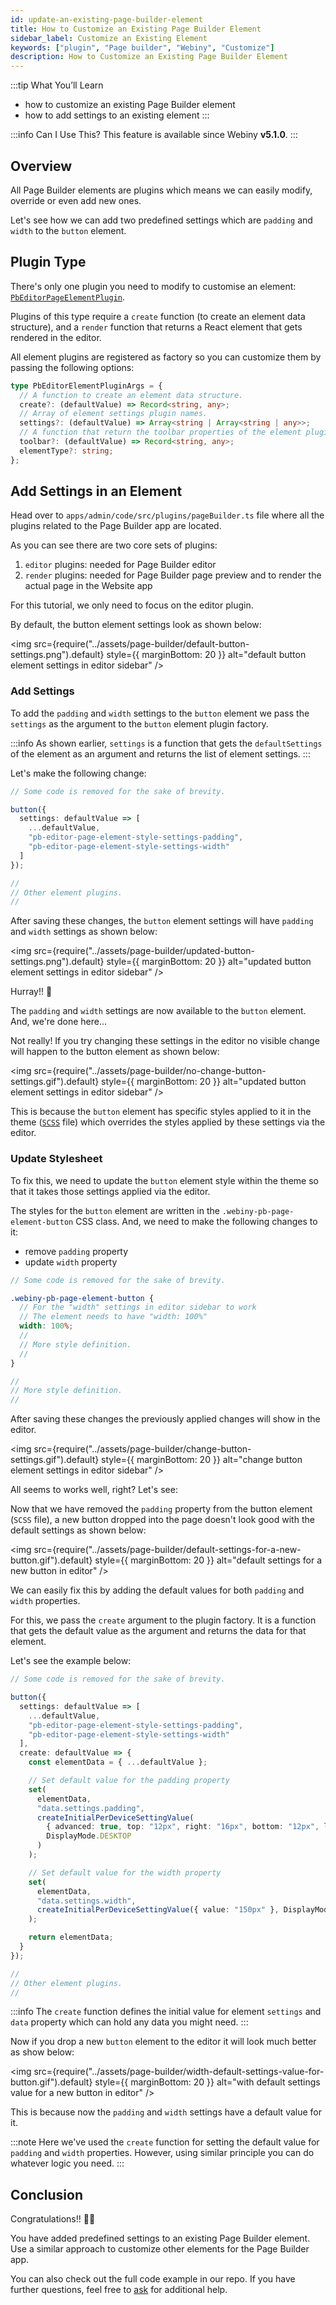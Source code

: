 ```yaml
---
id: update-an-existing-page-builder-element
title: How to Customize an Existing Page Builder Element
sidebar_label: Customize an Existing Element
keywords: ["plugin", "Page builder", "Webiny", "Customize"]
description: How to Customize an Existing Page Builder Element
---
```


<!-- Always include this section on top of the page. -->

:::tip What You’ll Learn

- how to customize an existing Page Builder element
- how to add settings to an existing element
:::

<!-- Include this when needed (e.g. when explaining a feature that was introduced in a specific Webiny version) -->

:::info Can I Use This?
This feature is available since Webiny **v5.1.0**.
:::

## Overview

All Page Builder elements are plugins which means we can easily modify, override or even add new ones.
<!-- TODO: Add an info section about What are plugins? And how we use them in Webiny? -->
Let's see how we can add two predefined settings which are `padding` and `width` to the `button` element.

## Plugin Type

There's only one plugin you need to modify to customise an element: [`PbEditorPageElementPlugin`](/docs/references/page-builder/plugins#pb-editor-page-element).

Plugins of this type require a `create` function (to create an element data structure), and a `render` function that returns a React element that gets rendered in the editor.

All element plugins are registered as factory so you can customize them by passing the following options:

```ts title="@webiny/app-page-builder/types"
type PbEditorElementPluginArgs = {
  // A function to create an element data structure.
  create?: (defaultValue) => Record<string, any>;
  // Array of element settings plugin names.
  settings?: (defaultValue) => Array<string | Array<string | any>>;
  // A function that return the toolbar properties of the element plugin.
  toolbar?: (defaultValue) => Record<string, any>;
  elementType?: string;
};
```

## Add Settings in an Element

Head over to `apps/admin/code/src/plugins/pageBuilder.ts` file where all the plugins related to the Page Builder app are located.

As you can see there are two core sets of plugins:

1. `editor` plugins: needed for Page Builder editor
2. `render` plugins: needed for Page Builder page preview and to render the actual page in the Website app

For this tutorial, we only need to focus on the editor plugin.

By default, the button element settings look as shown below:

<!-- vale off -->

<img
  src={require("../assets/page-builder/default-button-settings.png").default}
  style={{ marginBottom: 20 }}
  alt="default button element settings in editor sidebar"
/>

<!-- vale on -->

### Add Settings

To add the `padding` and `width` settings to the `button` element we pass the `settings` as the argument to the `button` element plugin factory.

:::info
As shown earlier, `settings` is a function that gets the `defaultSettings` of the element as an argument and returns the list of element settings.
:::

Let's make the following change:

```ts title="apps/admin/code/src/plugins/pageBuilder/editorPlugins.ts"
// Some code is removed for the sake of brevity.

button({
  settings: defaultValue => [
    ...defaultValue,
    "pb-editor-page-element-style-settings-padding",
    "pb-editor-page-element-style-settings-width"
  ]
});

//
// Other element plugins.
//
```

After saving these changes, the `button` element settings will have `padding` and `width` settings as shown below:

<!-- vale off -->

<img
  src={require("../assets/page-builder/updated-button-settings.png").default}
  style={{ marginBottom: 20 }}
  alt="updated button element settings in editor sidebar"
/>

<!-- vale on -->

Hurray!! 🥳

The `padding` and `width` settings are now available to the `button` element. And, we're done here...

Not really! If you try changing these settings in the editor no visible change will happen to the button element as shown below:

<!-- vale off -->

<img
  src={require("../assets/page-builder/no-change-button-settings.gif").default}
  style={{ marginBottom: 20 }}
  alt="updated button element settings in editor sidebar"
/>

<!-- vale on -->

This is because the `button` element has specific styles applied to it in the theme ([`SCSS`](https://github.com/webiny/webiny-js/blob/next/apps/theme/pageBuilder/styles/elements/button.scss#L50) file)
which overrides the styles applied by these settings via the editor.

### Update Stylesheet

To fix this, we need to update the `button` element style within the theme
so that it takes those settings applied via the editor.
<!-- TODO: Add link to the theme article. -->

The styles for the `button` element are written in the `.webiny-pb-page-element-button` CSS class.
And, we need to make the following changes to it:

- remove `padding` property
- update `width` property

```scss title="apps/theme/pageBuilder/styles/elements/button.scss"
// Some code is removed for the sake of brevity.

.webiny-pb-page-element-button {
  // For the "width" settings in editor sidebar to work
  // The element needs to have "width: 100%"
  width: 100%;
  //
  // More style definition.
  //
}

//
// More style definition.
//
```

After saving these changes the previously applied changes will show in the editor.

<!-- vale off -->

<img
  src={require("../assets/page-builder/change-button-settings.gif").default}
  style={{ marginBottom: 20 }}
  alt="change button element settings in editor sidebar"
/>

<!-- vale on -->

All seems to works well, right? Let's see:

Now that we have removed the `padding` property from the button element (`SCSS` file),
a new button dropped into the page doesn't look good with the default settings as shown below:

<!-- vale off -->

<img
  src={require("../assets/page-builder/default-settings-for-a-new-button.gif").default}
  style={{ marginBottom: 20 }}
  alt="default settings for a new button in editor"
/>

<!-- vale on -->

We can easily fix this by adding the default values for both `padding` and `width` properties.

For this, we pass the `create` argument to the plugin factory.
It is a function that gets the default value as the argument and returns the data for that element.

Let's see the example below:

```ts {9-33} title="apps/admin/code/src/plugins/pageBuilder/editorPlugins.ts"
// Some code is removed for the sake of brevity.

button({
  settings: defaultValue => [
    ...defaultValue,
    "pb-editor-page-element-style-settings-padding",
    "pb-editor-page-element-style-settings-width"
  ],
  create: defaultValue => {
    const elementData = { ...defaultValue };

    // Set default value for the padding property
    set(
      elementData,
      "data.settings.padding",
      createInitialPerDeviceSettingValue(
        { advanced: true, top: "12px", right: "16px", bottom: "12px", left: "16px" },
        DisplayMode.DESKTOP
      )
    );

    // Set default value for the width property
    set(
      elementData,
      "data.settings.width",
      createInitialPerDeviceSettingValue({ value: "150px" }, DisplayMode.DESKTOP)
    );

    return elementData;
  }
});

//
// Other element plugins.
//
```

:::info
The `create` function defines the initial value for element `settings` and `data` property which can hold any data you might need.
:::

Now if you drop a new `button` element to the editor it will look much better as show below:

<!-- vale off -->

<img
  src={require("../assets/page-builder/width-default-settings-value-for-button.gif").default}
  style={{ marginBottom: 20 }}
  alt="with default settings value for a new button in editor"
/>

<!-- vale on -->

This is because now the `padding` and `width` settings have a default value for it.

:::note
Here we've used the `create` function for setting the default value for `padding` and `width` properties.
However, using similar principle you can do whatever logic you need.
:::

## Conclusion

Congratulations!! 🎉🥳

You have added predefined settings to an existing Page Builder element.
Use a similar approach to customize other elements for the Page Builder app.

You can also check out the full code example in our repo. If you have further questions, feel free to [ask](https://www.webiny.com/slack/) for additional help.
